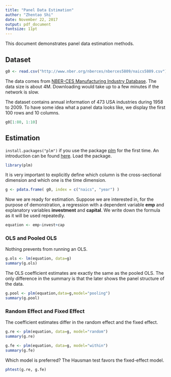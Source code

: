 ```yaml
---
title: "Panel Data Estimation"
author: "Zhentao Shi"
date: November 22, 2017
output: pdf_document
fontsize: 11pt
---
```



This document demonstrates panel data estimation methods.

## Dataset


```r
g0 <- read.csv("http://www.nber.org/nberces/nberces5809/naics5809.csv")
```

The data comes from [NBER-CES Manufacturing Industry Database](http://www.nber.org/nberces/). The data size is about 4M. Downloading would take up to a few minutes if the network is slow. 

The dataset contains annual information of 473 USA industries during 1958 to 2009. To have some idea what a panel data looks like, we display the first 100 rows and 10 columns. 
```r
g0[1:80, 1:10]
```

## Estimation

`install.packages("plm")` if you use the package [plm](http://cran.r-project.org/web/packages/plm/) for the first time. An introduction can be found [here](http://cran.r-project.org/web/packages/plm/vignettes/plm.pdf). Load the package.
```r
library(plm)
```

It is very important to explicitly define which column is the cross-sectional dimension and which one is the time dimension.
```r
g <- pdata.frame( g0, index = c("naics", "year") )
```
Now we are ready for estimation. Suppose we are interested in, for the purpose of demonstration, a regression with a dependent variable **emp** and explanatory variables **investment** and **capital**. We write down the formula as it will be used repeatedly.
```r
equation <- emp~invest+cap
```
### OLS and Pooled OLS
Nothing prevents from running an OLS. 
```r
g.ols <- lm(equation, data=g)
summary(g.ols)
```
The OLS coefficient estimates are exactly the same as the pooled OLS. The only difference in the summary is that the later shows the panel structure of the data.


```r
g.pool <- plm(equation,data=g,model="pooling")
summary(g.pool)
```

### Random Effect and Fixed Effect
The coefficient estimates differ in the random effect and the fixed effect.
```r
g.re <- plm(equation, data=g, model="random")
summary(g.re)
```

```r
g.fe <- plm(equation, data=g, model="within")
summary(g.fe)
```
Which model is preferred? The Hausman test favors the fixed-effect model.
```r
phtest(g.re, g.fe)
```
